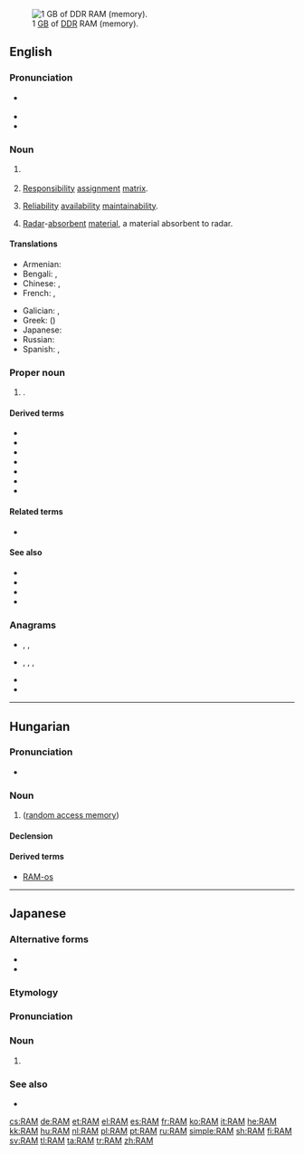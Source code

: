 {{also|ram|Ram|rám|râm|Râm|rắm}}
[[Image:DDR RAM-2.jpg|thumb|right|1 [[GB]] of [[DDR]] RAM (memory).]]
==English==
{{wikipedia}}

===Pronunciation===

* {{sense|computing}} {{IPA|lang=en|/ɹæm/}}
* {{rhymes|lang=en|æm}}
* {{homophones|lang=en|ram}}

===Noun===
{{en-noun}}

# {{lb|en|electronics|computing}} {{acronym of|random access memory|lang=en}}
# {{lb|en|project management}} [[responsibility|Responsibility]] [[assignment]] [[matrix]].
# {{lb|en|risk management}} [[reliability|Reliability]] [[availability]] [[maintainability]].
# {{lb|en|military}} [[radar|Radar]]-[[absorbent]] [[material]], a material absorbent to radar.

====Translations====
{{trans-top|random access memory}}
* Armenian: {{t|hy|ՕՀՍ|sc=Armn}}
* Bengali: {{t|bn|র‌্যান্ডম অ্যাকসেস মেমরি|sc=Beng}}, {{t|bn|র‌্যাম|sc=Beng}}
* Chinese: {{t|zh|内存|sc=Hani}}, {{t+|zh|記憶體|sc=Hani}}
* French: {{t+|fr|RAM|f}}, {{t|fr|mémoire RAM|f}}
{{trans-mid}}
* Galician: {{t|gl|RAM|f}}, {{t|gl|memoria RAM|f}}
* Greek: {{t|el|ΜΤΠ|f}} ({{t+|el|μνήμη τυχαίας προσπέλασης|f}})
* Japanese: {{t|ja|RAM|tr=ramu|sc=Jpan}}
* Russian: {{t+|ru|ОЗУ}}
* Spanish: {{t+|es|RAM|f}}, {{t|es|memoria RAM|f}}
{{trans-bottom}}

===Proper noun===
{{en-proper noun}}

# {{w|Royal Academy of Music}}.

====Derived terms====
* {{sense|?}}
* {{l|en|NVRAM}}
* {{l|en|SRAM}}
* {{l|en|DRAM}}
* {{l|en|SDRAM}}
* {{l|en|FRAM}}
* {{l|en|MRAM}}

====Related terms====
* {{sense|computing}} {{l|en|ROM}}

====See also====
* {{l|en|flash memory}}
* {{l|en|bubble memory}}
* {{l|en|core memory}}
* {{l|en|WORM}}

===Anagrams===
* {{l|en|arm}}, {{l|en|Arm}}, {{l|en|ARM}}
* {{l|en|mar}}, {{l|en|Mar}}, {{l|en|Mar.}}, {{l|en|MAR}}
* {{l|en|MRA}}
* {{l|en|RMA}}

----

==Hungarian==

===Pronunciation===
* {{hu-IPA|ram}}

===Noun===
{{hu-noun|-ok}}

# {{lb|hu|electronics|computing}} {{l|en|RAM}} ([[random access memory]])

====Declension====
{{hu-infl-nom|RAM-o|o|v=m}}{{hu-pos-otok|RAM-|j|jai}}

====Derived terms====
* [[RAM-os]]

----

==Japanese==

===Alternative forms===
* {{ja-r|ランダム アクセス メモリ}}
* {{ja-r|ランダム アクセス メモリー}}

===Etymology===
{{bor|ja|en|RAM}}

===Pronunciation===
{{ja-pron|ラム|acc=1}}

===Noun===
{{ja-noun|ラム}}

# {{lb|ja|electronics|computing}} {{l|en|RAM}}

===See also===
* {{ja-r|ROM|ロム}}

[[cs:RAM]]
[[de:RAM]]
[[et:RAM]]
[[el:RAM]]
[[es:RAM]]
[[fr:RAM]]
[[ko:RAM]]
[[it:RAM]]
[[he:RAM]]
[[kk:RAM]]
[[hu:RAM]]
[[nl:RAM]]
[[pl:RAM]]
[[pt:RAM]]
[[ru:RAM]]
[[simple:RAM]]
[[sh:RAM]]
[[fi:RAM]]
[[sv:RAM]]
[[tl:RAM]]
[[ta:RAM]]
[[tr:RAM]]
[[zh:RAM]]